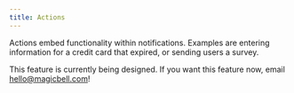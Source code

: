 ```yaml
---
title: Actions
---
```


Actions embed functionality within notifications. Examples are entering information for a credit card that expired, or sending users a survey.

This feature is currently being designed. If you want this feature now, email hello@magicbell.com!